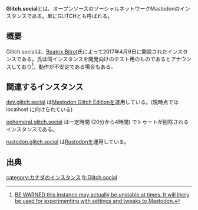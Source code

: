 {{小文字}}
{{Infobox instance
| Name          = {{Ruby|'''Glitch.social'''|グリッチ ソーシャル}}
| Domain        = https://glitch.social/
| Admin         = [https://glitch.social/@bea Beatrix Bitrot]
| Country       = カナダ
| Start         = 2017年4月9日<ref>[https://glitch.social/@bea Beatrix Bitrot]氏の[https://glitch.social/@bea/99309699998066499 トゥート]</ref>
| SourceCode    = [https://github.com/beatrix-bitrot/glitch.social GitHub]
| Alias         = GLITCH
}}
'''Glitch.social'''とは、オープンソースのソーシャルネットワークMastodonのインスタンスである。単にGLITCHとも呼ばれる。

==概要==
Glitch.socialは、[https://glitch.social/@bea Beatrix Bitrot]氏によって2017年4月9日に開設されたインスタンスである。氏は同インスタンスを開発向けのテスト用のものであるとアナウンスしており<ref>[https://glitch.social/about/more BE WARNED this instance may actually be unstable at times. It will likely be used for experimenting with settings and tweaks to Mastodon.]</ref>、動作が不安定である場合もある。

==関連するインスタンス==
[https://dev.glitch.social dev.glitch.social] は[[Mastodon Glitch Edition]]を運用している。(現時点では localhost に向けられている)

[[ephemeral.glitch.social]] は一定時間 (20分から4時間) でトゥートが削除されるインスタンスである。

[https://rustodon.glitch.social rustodon.glitch.social] は[[Rustodon]]を運用している。

==出典==
<references />

[[category:カナダのインスタンス]]
[[fr:Glitch.social]]